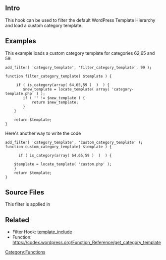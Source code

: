 {{Languages|
{{en|Plugin_API/Filter_Reference/template_include}}
{{ko|Plugin_API/Filter_Reference/template_include}}
}}
== Intro ==
This hook can be used to filter the default WordPress Template Hierarchy and load a custom category template.

== Examples ==
This example loads a custom category template for categories 62,65 and 59.

<pre>
add_filter( 'category_template', 'filter_category_template', 99 );

function filter_category_template( $template ) {

	 if ( is_category(array( 64,65,59 )  )  ) {
		$new_template = locate_template( array( 'category-template.php' ) );
		if ( '' != $new_template ) {
			return $new_template;
		}
	}

	return $template;
}
</pre>

Here's another way to write the code
<pre>
add_filter( 'category_template', 'custom_category_template' );
function custom_category_template( $template ) {
    
      if ( is_category(array( 64,65,59 )  )  ) {
    
    $template = locate_template( 'custom.php' ); 
    }
    return $template;
}
</pre>

== Source Files ==

This filter is applied in {{Trac|wp-includes/template-loader.php}}

== Related ==
* Filter Hook: [[Plugin_API/Filter_Reference/template_include|template_include]]
* Function: https://codex.wordpress.org/Function_Reference/get_category_template

{{Tag Footer}}

[[Category:Functions]]